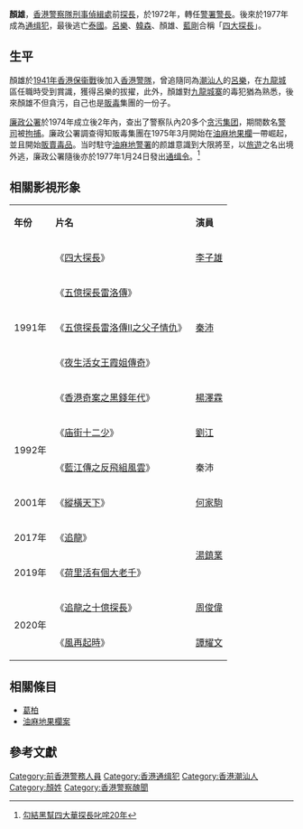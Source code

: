 {{Infobox Person
| name = 顏雄
| 英文名=  
| image = 
| caption = 
| birth_date = 
| birth_place = {{HKG-1945}}
| death_date = 
| death_place = 
| 国籍       = {{THA}}
| 籍贯       = 
| 居住地     = 
| 种族       =  
| 语言       = 
| alma_mater = 
| occupation = [[香港警察隊|香港警察隊]][[刑事偵緝處|刑事偵緝處]]前[[探長|探長]]
| networth = 
| spouse = 
| children =
| 親屬 = 
| website = 
| footnotes =
}}
'''顏雄'''，[[香港警察隊|香港警察隊]][[刑事偵緝處|刑事偵緝處]]前[[探長|探長]]，於1972年，轉任[[警署警長|警署警長]]。後來於1977年成為[[通缉犯|通缉犯]]，最後逃亡[[泰國|泰國]]。[[呂樂|呂樂]]、[[韓森_(香港)|韓森]]、顏雄、[[藍剛|藍剛]]合稱「[[四大探長|四大探長]]」。

==生平==
顏雄於[[1941年|1941年]][[香港保衞戰|香港保衞戰]]後加入[[香港警隊|香港警隊]]，曾追隨同為[[潮汕人|潮汕人]]的[[呂樂|呂樂]]，在[[九龍城|九龍城]]區任職時受到賞識，獲得呂樂的拔擢，此外，顏雄對[[九龍城寨|九龍城寨]]的毒犯猶為熟悉，後來顏雄不但貪污，自己也是[[販毒|販毒]]集團的一份子。

[[廉政公署|廉政公署]]於1974年成立後2年內，查出了警察队內20多个[[贪污|贪污]][[集团|集团]]，期間数名[[警司|警司]]被[[拘捕|拘捕]]。廉政公署調查得知販毒集團在1975年3月開始在[[油麻地果欄|油麻地果欄]]一帶崛起，並且開始[[販賣|販賣]][[毒品|毒品]]。当时駐守[[油麻地警署|油麻地警署]]的颜雄意識到大限將至，以[[旅遊|旅遊]]之名出境外逃，廉政公署隨後亦於1977年1月24日發出[[通缉令|通缉令]]。<ref>[http://hk.apple.nextmedia.com/template/apple/art_main.php?iss_id=20100521&sec_id=4104&art_id=14052906 勾結黑幫四大華探長叱咤20年]</ref>

==相關影視形象==
{|class="wikitable" 
|- style="background:snow; color:black" align=center
|'''年份'''||'''片名'''||'''演員'''
|-
|rowspan="5"|1991年||《[[四大探長_(電影)|四大探長]]》||[[李子雄|李子雄]]
|-
|《[[五億探長雷洛傳|五億探長雷洛傳]]》||rowspan="3"|[[秦沛|秦沛]]
|-
|《[[五億探長雷洛傳II之父子情仇|五億探長雷洛傳II之父子情仇]]》
|-
|《[[夜生活女王霞姐傳奇|夜生活女王霞姐傳奇]]》
|-
|《[[香港奇案之黑錢年代|香港奇案之黑錢年代]]》||[[楊澤霖|楊澤霖]]
|-
|rowspan="2"|1992年||《[[庙街十二少|庙街十二少]]》||[[劉江_(香港)|劉江]]
|-
|《[[藍江傳之反飛組風雲|藍江傳之反飛組風雲]]》||秦沛
|-
|2001年||《[[縱橫天下_(電視劇)|縱橫天下]]》||[[何家駒|何家駒]]
|-
|2017年||《[[追龍_(電影)|追龍]]》||rowspan="2"|[[湯鎮業|湯鎮業]]
|-
|2019年||《[[荷里活有個大老千|荷里活有個大老千]]》
|-
|rowspan="2"|2020年||《[[追龍之十億探長|追龍之十億探長]]》||[[周俊偉|周俊偉]]
|-
|《[[風再起時_(電影)|風再起時]]》||[[譚耀文|譚耀文]]
|}

==相關條目==
* [[葛柏|葛柏]]
* [[油麻地果欄案|油麻地果欄案]]

==參考文獻==
{{reflist}}
{{四大探長}}
[[Category:前香港警務人員|Category:前香港警務人員]]
[[Category:香港通缉犯|Category:香港通缉犯]]
[[Category:香港潮汕人|Category:香港潮汕人]]
[[Category:顏姓|Category:顏姓]]
[[Category:香港警察醜聞|Category:香港警察醜聞]]